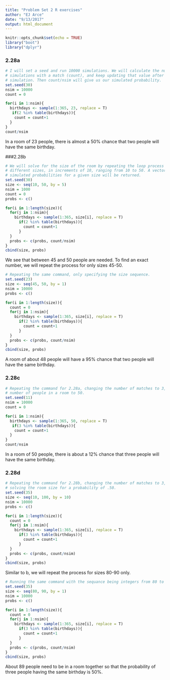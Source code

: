 ```yaml
---
title: "Problem Set 2 R exercises"
author: "EJ Arce"
date: "9/13/2017"
output: html_document
---
```


```r
knitr::opts_chunk$set(echo = TRUE)
library("boot")
library("dplyr")
```

### 2.28a

```r
# I will set a seed and run 10000 simulations. We will calculate the number of
# simulations with a match (count), and keep updating that value after the each
# simulation. Then count/nsim will give us our simulated probability.
set.seed(30)
nsim = 10000
count = 0

for(i in 1:nsim){
  birthdays <- sample(1:365, 23, replace = T)
   if(2 %in% table(birthdays)){
    count = count+1
  }
}
count/nsim
```

In a room of 23 people, there is almost a 50% chance that two people will have the same birthday.

###2.28b

```r
# We will solve for the size of the room by repeating the loop process for
# different sizes, in increments of 10, ranging from 10 to 50. A vector with
# simulated probabilities for a given size will be returned.
set.seed(30)
size <- seq(10, 50, by = 5)
nsim = 1000
count = 0
probs <- c()

for(i in 1:length(size)){
  for(j in 1:nsim){
    birthdays <- sample(1:365, size[i], replace = T)
      if(2 %in% table(birthdays)){
        count = count+1
      }
  }
  probs <- c(probs, count/nsim)
}
cbind(size, probs)
```

We see that between 45 and 50 people are needed. To find an exact number, we will repeat the process for only sizes 45-50.

```r
# Repeating the same command, only specifying the size sequence.
set.seed(23)
size <- seq(45, 50, by = 1)
nsim = 10000
probs <- c()

for(i in 1:length(size)){
  count = 0
  for(j in 1:nsim){
    birthdays <- sample(1:365, size[i], replace = T)
      if(2 %in% table(birthdays)){
        count = count+1
      }
  }
  probs <- c(probs, count/nsim)
}
cbind(size, probs)
```

A room of about 48 people will have a 95% chance that two people will have the same birthday.

### 2.28c

```r
# Repeating the command for 2.28a, changing the number of matches to 3, and the
# number of people in a room to 50.
set.seed(11)
nsim = 10000
count = 0

for(i in 1:nsim){
  birthdays <- sample(1:365, 50, replace = T)
   if(3 %in% table(birthdays)){
    count = count+1
  }
}
count/nsim
```

In a room of 50 people, there is about a 12% chance that three people will have the same birthday.

### 2.28d

```r
# Repeating the command for 2.28b, changing the number of matches to 3, and
# solving the room size for a probability of .50.
set.seed(35)
size <- seq(10, 100, by = 10)
nsim = 10000
probs <- c()

for(i in 1:length(size)){
  count = 0
  for(j in 1:nsim){
    birthdays <- sample(1:365, size[i], replace = T)
      if(3 %in% table(birthdays)){
        count = count+1
      }
  }
  probs <- c(probs, count/nsim)
}
cbind(size, probs)
```

Similar to b, we will repeat the process for sizes 80-90 only.

```r
# Running the same command with the sequance being integers from 80 to 90.
set.seed(35)
size <- seq(80, 90, by = 1)
nsim = 10000
probs <- c()

for(i in 1:length(size)){
  count = 0
  for(j in 1:nsim){
    birthdays <- sample(1:365, size[i], replace = T)
      if(3 %in% table(birthdays)){
        count = count+1
      }
  }
  probs <- c(probs, count/nsim)
}
cbind(size, probs)
```

About 89 people need to be in a room together so that the probability of three people having the same birthday is 50%.
